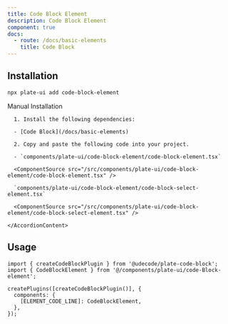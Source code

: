 ```yaml
---
title: Code Block Element
description: Code Block Element
component: true
docs:
  - route: /docs/basic-elements
    title: Code Block
---
```


[//]: # '<ComponentExample src="/src/components/examples/PlaygroundDemo.tsx">'
[//]: # '  <PlaygroundDemo />'
[//]: # '</ComponentExample>'

## Installation

```bash
npx plate-ui add code-block-element
```

<Accordion type="single" collapsible>
  <AccordionItem value="manual-installation">
    <AccordionTrigger>Manual Installation</AccordionTrigger>
    <AccordionContent>

      1. Install the following dependencies:

      - [Code Block](/docs/basic-elements)

      2. Copy and paste the following code into your project.

      - `components/plate-ui/code-block-element/code-block-element.tsx`

      <ComponentSource src="/src/components/plate-ui/code-block-element/code-block-element.tsx" />

      `components/plate-ui/code-block-element/code-block-select-element.tsx`

      <ComponentSource src="/src/components/plate-ui/code-block-element/code-block-select-element.tsx" />

    </AccordionContent>

  </AccordionItem>
</Accordion>

## Usage

```tsx
import { createCodeBlockPlugin } from '@udecode/plate-code-block';
import { CodeBlockElement } from '@/components/plate-ui/code-Block-element';
```

```tsx
createPlugins([createCodeBlockPlugin()], {
  components: {
    [ELEMENT_CODE_LINE]: CodeBlockElement,
  },
});
```
